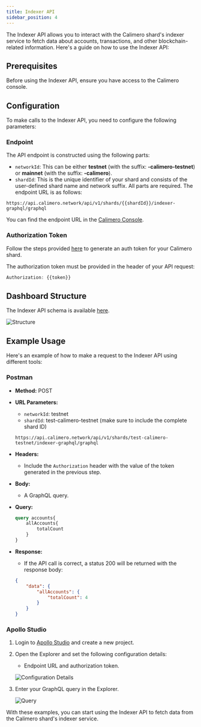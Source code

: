 ```yaml
---
title: Indexer API
sidebar_position: 4
---
```


The Indexer API allows you to interact with the Calimero shard's indexer service to fetch data about accounts, transactions, and other blockchain-related information. Here's a guide on how to use the Indexer API:

## Prerequisites
Before using the Indexer API, ensure you have access to the Calimero console.

## Configuration
To make calls to the Indexer API, you need to configure the following parameters:

### Endpoint
The API endpoint is constructed using the following parts:
- `networkId`: This can be either **testnet** (with the suffix: **-calimero-testnet**) or **mainnet** (with the suffix: **-calimero**).
- `shardId`: This is the unique identifier of your shard and consists of the user-defined shard name and network suffix. All parts are required.
The endpoint URL is as follows:

```
https://api.calimero.network/api/v1/shards/{{shardId}}/indexer-graphql/graphql
```
You can find the endpoint URL in the [Calimero Console](/interact/endpoints).

### Authorization Token
Follow the steps provided [here](https://docs.calimero.network/interact/cli#set-up-the-near-cli-to-access-the-shard-via-cli) to generate an auth token for your Calimero shard.

The authorization token must be provided in the header of your API request:

```javascript
Authorization: {{token}}
```

## Dashboard Structure
The Indexer API schema is available [here](https://github.com/community/community/files/10108266/schema.txt).

![Structure](https://raw.githubusercontent.com/near/near-indexer-for-explorer/master/docs/near-indexer-for-explorer-db.png)

## Example Usage
Here's an example of how to make a request to the Indexer API using different tools:

### Postman
- **Method:** POST
- **URL Parameters:**
  - `networkId`: testnet
  - `shardId`: test-calimero-testnet (make sure to include the complete shard ID)

  ```
  https://api.calimero.network/api/v1/shards/test-calimero-testnet/indexer-graphql/graphql
  ```
- **Headers:**
  - Include the `Authorization` header with the value of the token generated in the previous step.
- **Body:**
  - A GraphQL query.
- **Query:**
  ```graphql
  query accounts{
      allAccounts{
          totalCount
      }
  }
  ```
- **Response:**
  - If the API call is correct, a status 200 will be returned with the response body:
  ```json
  {
      "data": {
          "allAccounts": {
              "totalCount": 4
          }
      }
  }
  ```

### Apollo Studio
1. Login to [Apollo Studio](https://studio.apollographql.com/) and create a new project.
2. Open the Explorer and set the following configuration details:
   - Endpoint URL and authorization token.
   
   ![Configuration Details](https://user-images.githubusercontent.com/12198572/214599672-e9103bcc-887c-4d81-b58f-fa76890d7026.png)

3. Enter your GraphQL query in the Explorer.

   ![Query](https://user-images.githubusercontent.com/12198572/214597050-4038db18-bc73-4014-b88b-5e13903fc685.png)

With these examples, you can start using the Indexer API to fetch data from the Calimero shard's indexer service.
